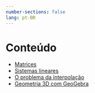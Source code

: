 ```yaml
---
number-sections: false
lang: pt-BR
---
```


# Conteúdo {.unnumbered}


- [Matrices](matrices.qmd)
- [Sistemas lineares](sistemas.qmd)
- [O problema da interpolação](interpol.qmd)
- [Geometria 3D com GeoGebra](geogebra.qmd)
